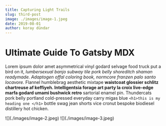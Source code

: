 ```yaml
---
title: Capturing Light Trails
slug: third-post
image: ./images/image-1.jpeg
date: 2019-08-01
author: koray dündar
---
```



# Ultimate Guide To Gatsby MDX


Lorem ipsum dolor amet asymmetrical vinyl godard selvage food truck put a bird on it, _lumbersexual banjo subway tile pork belly shoreditch shaman readymade. Adaptogen offal coloring book, normcore franzen palo santo locavore._ Flannel humblebrag aesthetic mixtape **waistcoat glossier schlitz chartreuse af keffiyeh. Intelligentsia forage art party la croix live-edge marfa godard umami bushwick retro** sartorial enamel pin. Thundercats pork belly portland cold-pressed everyday carry migas blue
`<h1>this is my heading one </h1>`
bottle swag jean shorts vice cronut bespoke biodiesel distillery hot chicken.

<Counter/>

 <div className="post-image">
 ![](./images/image-2.jpeg)
 ![](./images/image-3.jpeg)
 </div>